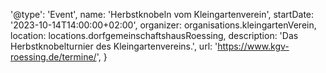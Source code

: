 
  '@type': 'Event',
  name: 'Herbstknobeln vom Kleingartenverein',
  startDate: '2023-10-14T14:00:00+02:00',
  organizer: organisations.kleingartenVerein,
  location: locations.dorfgemeinschaftshausRoessing,
  description: 'Das Herbstknobelturnier des Kleingartenvereins.',
  url: 'https://www.kgv-roessing.de/termine/',
}
